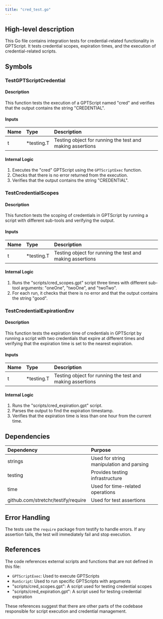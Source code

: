 ```yaml
---
title: "cred_test.go"
---
```


## High-level description
This Go file contains integration tests for credential-related functionality in GPTScript. It tests credential scopes, expiration times, and the execution of credential-related scripts.

## Symbols

### TestGPTScriptCredential
#### Description
This function tests the execution of a GPTScript named "cred" and verifies that the output contains the string "CREDENTIAL".

#### Inputs
| Name | Type | Description |
|:-----|:-----|:------------|
| t | *testing.T | Testing object for running the test and making assertions |

#### Internal Logic
1. Executes the "cred" GPTScript using the `GPTScriptExec` function.
2. Checks that there is no error returned from the execution.
3. Verifies that the output contains the string "CREDENTIAL".

### TestCredentialScopes
#### Description
This function tests the scoping of credentials in GPTScript by running a script with different sub-tools and verifying the output.

#### Inputs
| Name | Type | Description |
|:-----|:-----|:------------|
| t | *testing.T | Testing object for running the test and making assertions |

#### Internal Logic
1. Runs the "scripts/cred_scopes.gpt" script three times with different sub-tool arguments: "oneOne", "twoOne", and "twoTwo".
2. For each run, it checks that there is no error and that the output contains the string "good".

### TestCredentialExpirationEnv
#### Description
This function tests the expiration time of credentials in GPTScript by running a script with two credentials that expire at different times and verifying that the expiration time is set to the nearest expiration.

#### Inputs
| Name | Type | Description |
|:-----|:-----|:------------|
| t | *testing.T | Testing object for running the test and making assertions |

#### Internal Logic
1. Runs the "scripts/cred_expiration.gpt" script.
2. Parses the output to find the expiration timestamp.
3. Verifies that the expiration time is less than one hour from the current time.

## Dependencies
| Dependency | Purpose |
|:-----------|:--------|
| strings | Used for string manipulation and parsing |
| testing | Provides testing infrastructure |
| time | Used for time-related operations |
| github.com/stretchr/testify/require | Used for test assertions |

## Error Handling
The tests use the `require` package from testify to handle errors. If any assertion fails, the test will immediately fail and stop execution.

## References
The code references external scripts and functions that are not defined in this file:
- `GPTScriptExec`: Used to execute GPTScripts
- `RunScript`: Used to run specific GPTScripts with arguments
- "scripts/cred_scopes.gpt": A script used for testing credential scopes
- "scripts/cred_expiration.gpt": A script used for testing credential expiration

These references suggest that there are other parts of the codebase responsible for script execution and credential management.